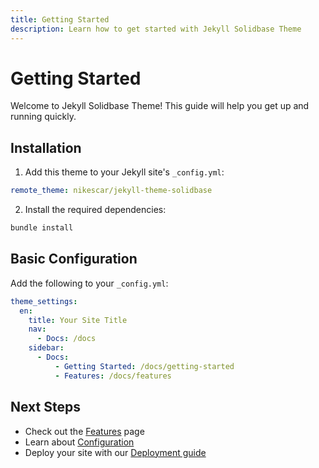 ```yaml
---
title: Getting Started
description: Learn how to get started with Jekyll Solidbase Theme
---
```


# Getting Started

Welcome to Jekyll Solidbase Theme! This guide will help you get up and running quickly.

## Installation

1. Add this theme to your Jekyll site's `_config.yml`:

```yaml
remote_theme: nikescar/jekyll-theme-solidbase
```

2. Install the required dependencies:

```bash
bundle install
```

## Basic Configuration

Add the following to your `_config.yml`:

```yaml
theme_settings:
  en:
    title: Your Site Title
    nav:
      - Docs: /docs
    sidebar:
      - Docs:
          - Getting Started: /docs/getting-started
          - Features: /docs/features
```

## Next Steps

- Check out the [Features](/docs/features) page
- Learn about [Configuration](/docs/configuration)
- Deploy your site with our [Deployment guide](/docs/deployment)